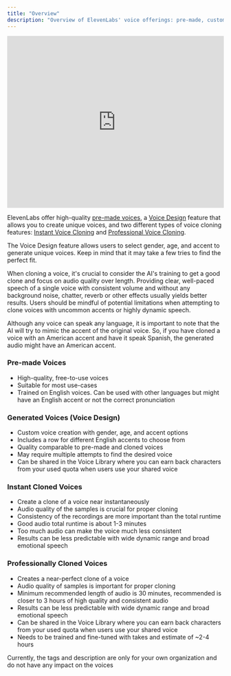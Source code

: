 ```yaml
---
title: "Overview"
description: "Overview of ElevenLabs' voice offerings: pre-made, custom-generated via Voice Design, and voice cloning. Guidelines on usage rights, voice generation, and voice cloning tips."
---
```



<iframe width="100%" height="400" src="https://www.youtube.com/embed/oD0ADULb_2w" title="YouTube video player" frameborder="0" allow="accelerometer; autoplay; clipboard-write; encrypted-media; gyroscope; picture-in-picture; web-share" allowfullscreen></iframe>

ElevenLabs offer high-quality [pre-made voices](/voicelab/pre-made-voices), a [Voice Design](/voicelab/voice-design) feature that allows you to create unique voices, and two different types of voice cloning features: [Instant Voice Cloning](voicelab/instant-voice-cloning) and [Professional Voice Cloning](voicelab/professional-voice-cloning).

The Voice Design feature allows users to select gender, age, and accent to generate unique voices. Keep in mind that it may take a few tries to find the perfect fit.

When cloning a voice, it's crucial to consider the AI's training to get a good clone and focus on audio quality over length. Providing clear, well-paced speech of a single voice with consistent volume and without any background noise, chatter, reverb or other effects usually yields better results. Users should be mindful of potential limitations when attempting to clone voices with uncommon accents or highly dynamic speech.

Although any voice can speak any language, it is important to note that the AI will try to mimic the accent of the original voice. So, if you have cloned a voice with an American accent and have it speak Spanish, the generated audio might have an American accent.


### Pre-made Voices

- High-quality, free-to-use voices
- Suitable for most use-cases
- Trained on English voices. Can be used with other languages but might have an English accent or not the correct pronunciation


### Generated Voices (Voice Design)

- Custom voice creation with gender, age, and accent options
- Includes a row for different English accents to choose from
- Quality comparable to pre-made and cloned voices
- May require multiple attempts to find the desired voice
- Can be shared in the Voice Library where you can earn back characters from your used quota when users use your shared voice


### Instant Cloned Voices

- Create a clone of a voice near instantaneously
- Audio quality of the samples is crucial for proper cloning
- Consistency of the recordings are more important than the total runtime
- Good audio total runtime is about 1-3 minutes
- Too much audio can make the voice much less consistent
- Results can be less predictable with wide dynamic range and broad emotional speech


### Professionally Cloned Voices

- Creates a near-perfect clone of a voice
- Audio quality of samples is important for proper cloning
- Minimum recommended length of audio is 30 minutes, recommended is closer to 3 hours of high quality and consistent audio
- Results can be less predictable with wide dynamic range and broad emotional speech
- Can be shared in the Voice Library where you can earn back characters from your used quota when users use your shared voice
- Needs to be trained and fine-tuned with takes and estimate of ~2-4 hours


<Info>Currently, the tags and description are only for your own organization and do not have any impact on the voices</Info>
